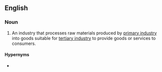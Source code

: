 ==English==
{{examples-right|sense=Levels of Industry|examples=[[primary industry]]: apple orchard<br>'''secondary industry''': apple sauce manufacturer<br>[[tertiary industry]]: grocery store|width=40%}}

===Noun===
{{en-noun|secondary industries}}

# {{lb|en|economics}} An industry that processes raw materials produced by [[primary industry]] into goods suitable for [[tertiary industry]] to provide goods or services to consumers.

====Hypernyms====
* {{l|en|secondary sector}}